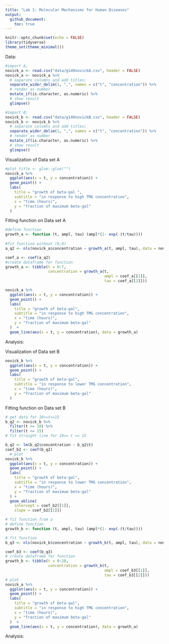 ```yaml
---
title: "Lab 1: Molecular Mechanisms for Human Diseases"
output:
  github_document:
    toc: true
---
```


```r
knitr::opts_chunk$set(echo = FALSE)
library(tidyverse)
theme_set(theme_minimal())
```

Data: 
```r
#import A;
novick_a <- read.csv("data/g149novickA.csv", header = FALSE) 
novick_a <- novick_a %>%   
  # separate columns and add titles;
  separate_wider_delim(1, ",", names = c("t", "concentration")) %>%
  # render as number
  mutate_if(is.character, as.numeric) %>%
  # show result
  glimpse()

#import B; 
novick_b <- read.csv("data/g149novickB.csv", header = FALSE) 
novick_b <- novick_b %>%   
  # separate columns and add titles;
  separate_wider_delim(1, ",", names = c("t", "concentration")) %>% 
  # render as number
  mutate_if(is.character, as.numeric) %>%
  # show result
  glimpse()

```

Visualization of Data set A
```r
#plot_title <- glue::glue("")
novick_a %>%
  ggplot(aes(x = t, y = concentration)) + 
  geom_point() + 
  labs(
    title = "growth of beta-gal ",
    subtitle = "in response to high TMG concentration",
    x = "time (hours)", 
    y = "fraction of maximum beta-gal"
  ) 

```
Fitting function on Data set A
```r
#define function
growth_a <- function (t, ampl, tau) (ampl*(1- exp(-(t/tau))))
  
#fit function without (0,0)
a_q2 <- nls(novick_a$concentration ~ growth_a(t, ampl, tau), data = novick_a, start = list(ampl = 1.26, tau = 2.62))

coef_a <- coef(a_q2)
#create dataframe for function
growth_a <- tibble(t = 0:7, 
                   concentration = growth_a(t, 
                                            ampl = coef_a[[1]], 
                                            tau = coef_a[[2]]))

novick_a %>%
  ggplot(aes(x = t, y = concentration)) + 
  geom_point() + 
  labs( 
    title = "growth of beta-gal", 
    subtitle = "in response to high TMG concentration", 
    x = "time (hours)", 
    y = "fraction of maximum beta-gal"
  )  +
  geom_line(aes(x = t, y = concentration), data = growth_a)


```

Analysis: 


Visualization of Data set B
```r
novick_b %>%
  ggplot(aes(x = t, y = concentration)) + 
  geom_point() + 
  labs(
    title = "growth of beta-gal", 
    subtitle = "in response to lower TMG concentration", 
    x = "time (hours)", 
    y = "fraction of maximum beta-gal"
  ) 
```
Fitting function on Data set B
```r
# get data for 10<=t<=15
b_q2 <- novick_b %>% 
  filter(t >= 10) %>% 
  filter(t <= 15)
# fit straight line for 10<= t <= 15

b_q2 <- lm(b_q2$concentration ~ b_q2$t)
coef_b2 <- coef(b_q2)
  # plot
novick_b %>%
  ggplot(aes(x = t, y = concentration)) + 
  geom_point() + 
  labs(
    title = "growth of beta-gal", 
    subtitle = "in response to lower TMG concentration", 
    x = "time (hours)", 
    y = "fraction of maximum beta-gal"
  ) + 
  geom_abline(
    intercept = coef_b2[[1]], 
    slope = coef_b2[[2]])


```


```r
# fit function from a
# define function
growth_b <- function (t, ampl, tau) (ampl*(1- exp(-(t/tau))))

# fit function
b_q3 <- nls(novick_b$concentration ~ growth_b(t, ampl, tau), data = novick_b, start = list(ampl = 5, tau = 10))

coef_b3 <- coef(b_q3)
# create dataframe for function
growth_b <- tibble(t = 0:20, 
                   concentration = growth_b(t, 
                                            ampl = coef_b3[[1]], 
                                            tau = coef_b3[[2]]))
# plot
novick_a %>%
  ggplot(aes(x = t, y = concentration)) + 
  geom_point() + 
  labs( 
    title = "growth of beta-gal", 
    subtitle = "in response to high TMG concentration", 
    x = "time (hours)", 
    y = "fraction of maximum beta-gal"
  )  +
  geom_line(aes(x = t, y = concentration), data = growth_a)

```

Analysis: 



